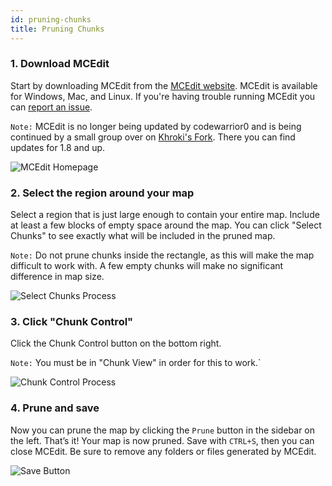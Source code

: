 ```yaml
---
id: pruning-chunks
title: Pruning Chunks
---
```


### 1. Download MCEdit

Start by downloading MCEdit from the [MCEdit website](https://www.mcedit.net/).
MCEdit is available for Windows, Mac, and Linux.
If you're having trouble running MCEdit you can [report an issue](https://github.com/mcedit/mcedit/wiki/Reporting-Issues).

`Note:` MCEdit is no longer being updated by codewarrior0 and is being continued
by a small group over on [Khroki's Fork](https://github.com/Khroki/MCEdit-Unified/).
There you can find updates for 1.8 and up.

![MCEdit Homepage](https://i.imgur.com/vhhLUav.png)

### 2. Select the region around your map

Select a region that is just large enough to contain your entire map.
Include at least a few blocks of empty space around the map.
You can click "Select Chunks" to see exactly what will be included in the pruned map.

`Note:` Do not prune chunks inside the rectangle, as this will make the map difficult to work with.
A few empty chunks will make no significant difference in map size.

![Select Chunks Process](https://i.imgur.com/TQP3UPY.png)

### 3. Click "Chunk Control"

Click the Chunk Control button on the bottom right.

`Note:` You must be in "Chunk View" in order for this to work.`

![Chunk Control Process](https://i.imgur.com/WXdnHn4.png)

### 4. Prune and save

Now you can prune the map by clicking the `Prune` button in the sidebar on the left.
That’s it! Your map is now pruned. Save with `CTRL+S`, then you can close MCEdit.
Be sure to remove any folders or files generated by MCEdit.

![Save Button](https://i.imgur.com/IDyKsoh.png)
